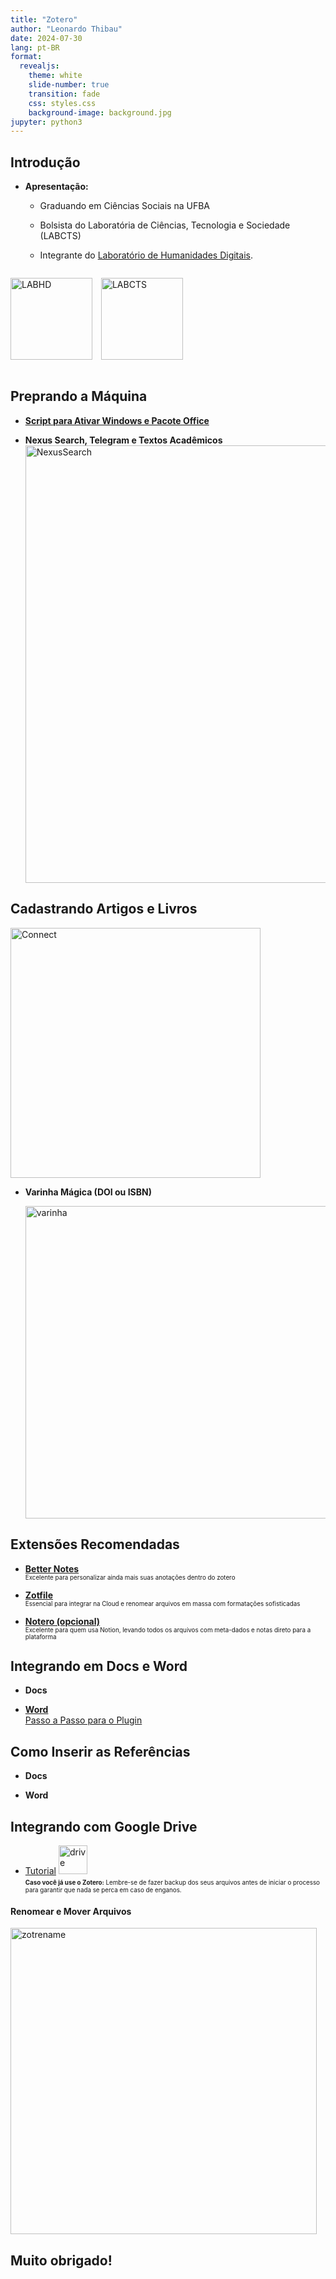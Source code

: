 ```yaml
---
title: "Zotero"
author: "Leonardo Thibau"
date: 2024-07-30
lang: pt-BR
format: 
  revealjs:
    theme: white
    slide-number: true
    transition: fade
    css: styles.css
    background-image: background.jpg
jupyter: python3
---
```


## Introdução <!-- QR CODE da apresentação -->

-   **Apresentação:**
    -   Graduando em Ciências Sociais na UFBA

    -   Bolsista do Laboratória de Ciências, Tecnologia e Sociedade (LABCTS) <!-- Inserir foto -->

    -   Integrante do [Laboratório de Humanidades Digitais](https://labhdufba.github.io/). <!-- Inserir foto -->

<div style="display: flex; align-items: center;">
  <img src="labhd.png" alt="LABHD" style="width: 131px; margin-right: 10px;">
  <img src="LABCTS.jpg" alt="LABCTS" style="width: 131px;">
</div>

## Preprando a Máquina

-   [**Script para Ativar Windows e Pacote Office**](https://github.com/massgravel/Microsoft-Activation-Scripts)

-   **Nexus Search, Telegram e Textos Acadêmicos** <img src="NexusSearch.gif" alt="NexusSearch" class="left-gif" style="width: 700px;"/>
<!-- Ajustar gif colocando a aba nexus no futuro -->
  
## Cadastrando Artigos e Livros

<a href="https://chromewebstore.google.com/detail/zotero-connector/ekhagklcjbdpajgpjgmbionohlpdbjgc?pli=1/" target="_blank"> <img src="ZoteroConnect.JPG" alt="Connect" style="width: 400px;"/> </a>

-   **Varinha Mágica (DOI ou ISBN)**

    <img src="varinhamag.gif" alt="varinha" class="left-gif" style="width: 500px;"/>

## Extensões Recomendadas

-   [**Better Notes**](https://github.com/windingwind/zotero-better-notes?tab=readme-ov-file#-what-can-it-do)\
    [Excelente para personalizar ainda mais suas anotações dentro do zotero <!-- Desenvolver pontos -->]{style="font-size: 0.7em;"}

-   [**Zotfile**](https://zotfile.com/)\
    [Essencial para integrar na Cloud e renomear arquivos em massa com formatações sofisticadas]{style="font-size: 0.7em;"}

-   [**Notero (opcional)**](https://github.com/dvanoni/notero)\
    [Excelente para quem usa Notion, levando todos os arquivos com meta-dados e notas direto para a plataforma]{style="font-size: 0.7em;"}

## Integrando em Docs e Word

-   **Docs** <!-- Elaborar vídeo, lembrar de mencionar o lance de como precisa de cópia para docs colaborativo -->

-   **[Word](https://youtu.be/wgz2QF4JUD0?si=MqsR6aL860-Cgbcv)** <!-- Elaborar vídeo -->  
[Passo a Passo para o Plugin](https://youtu.be/6GTqQU-8jcM?si=2a0InU8ZY3LQMz0D&t=140)  

## Como Inserir as Referências
- **Docs**

- **Word**

## Integrando com Google Drive

-   [Tutorial](https://www.youtube.com/watch?v=n4fQPoy7GqU&ab_channel=Singularidade) ![drive](drive.png){width="46"}\
    [**Caso você já use o Zotero:** Lembre-se de fazer backup dos seus arquivos antes de iniciar o processo para garantir que nada se perca em caso de enganos.]{style="font-size: 0.7em;"} <!-- Criar gif resumindo passo a passo, tal como mencionei no notion -->

#### Renomear e Mover Arquivos

<img src="zotfilerename.gif" alt="zotrename" style="width: 490px;"/> <!-- Verificar se animacao gif corrigiu -->

## Muito obrigado!

```{=html}
<style>
.reveal .slide-number {
  font-size: 46px; /* Aumente o valor conforme necessário */
  color: #333; /* Cor da contagem de slides */
}
</style>
```
